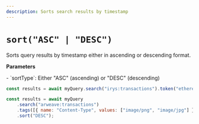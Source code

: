 ```yaml
---
description: Sorts search results by timestamp
---
```



# `sort("ASC" | "DESC")`

Sorts query results by timestamp either in ascending or descending format.

**Parameters**

<div className="-mt-6" />- `sortType`: Either "ASC" (ascending) or "DESC" (descending)

```js
const results = await myQuery.search("irys:transactions").token("ethereum").sort("ASC");
```

```js
const results = await myQuery
	.search("arweave:transactions")
	.tags([{ name: "Content-Type", values: ["image/png", "image/jpg"] }]);
	.sort("DESC");
```
